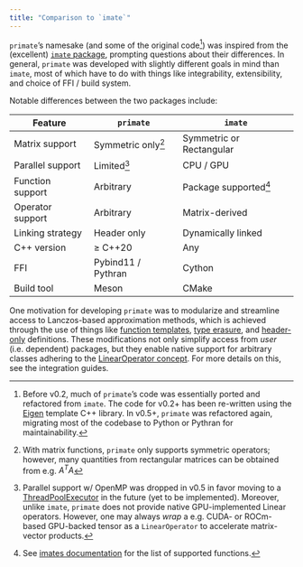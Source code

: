 ```yaml
---
title: "Comparison to `imate`"
---
```


`primate`'s namesake (and some of the original code[^1]) was inspired from the (excellent) [`imate` package](https://github.com/ameli/imate), prompting questions about their differences. In general, `primate` was developed with slightly different goals in mind than `imate`, most of which have to do with things like integrability, extensibility, and choice of FFI / build system.

Notable differences between the two packages include:

| **Feature**      | `primate`             | `imate`                |
|------------------|-----------------------|------------------------|
| Matrix support   | Symmetric only[^4]    | Symmetric or Rectangular |
| Parallel support | Limited[^3]           | CPU / GPU              |
| Function support | Arbitrary             | Package supported[^2]  |
| Operator support | Arbitrary             | Matrix-derived         |
| Linking strategy | Header only           | Dynamically linked     |
| C++ version      | $\geq$ C++20          | Any                    |
| FFI              | Pybind11 / Pythran    | Cython                 |
| Build tool       | Meson                 | CMake                  |

One motivation for developing `primate` was to modularize and streamline access to Lanczos-based approximation methods, which is achieved through the use of things like [function templates](https://en.cppreference.com/w/cpp/language/function_template), [type erasure](https://en.wikipedia.org/wiki/Type_erasure), and [header-only](https://en.wikipedia.org/wiki/Header-only) definitions. 
These modifications not only simplify access from *user* (i.e. dependent) packages, but they enable native support for arbitrary classes adhering to the [LinearOperator concept](advanced/cpp_integration.qmd). For more details on this, see the integration guides. 

[^1]: Before v0.2, much of `primate`'s code was essentially ported and refactored from `imate`. The code for v0.2+ has been re-written using the [Eigen](https://eigen.tuxfamily.org/index.php?title=Main_Page) template C++ library. In v0.5+, `primate` was refactored again, migrating most of the codebase to Python or Pythran for maintainability. 
[^2]: See [imates documentation](https://ameli.github.io/imate/api.html#functions) for the list of supported functions.
[^3]: Parallel support w/ OpenMP was dropped in v0.5 in favor moving to a [ThreadPoolExecutor](https://docs.python.org/3/library/concurrent.futures.html#module-concurrent.futures) in the future (yet to be implemented). Moreover, unlike `imate`, `primate` does not provide native GPU-implemented Linear operators. However, one may always _wrap_ a e.g. CUDA- or ROCm-based GPU-backed tensor as a `LinearOperator` to accelerate matrix-vector products.
[^4]: With matrix functions, `primate` only supports symmetric operators; however, many quantities from rectangular matrices can be obtained from e.g. $A^T A$

<!-- - `imate` might be convenient for Python users that use Cython, whereas `primate` is convenient for C++ users that use pybind11 -->

```{=html}
<!-- - `imate` supports multiple trace estimation approaches, e.g. decompositional methods. `primate` only supports the SLQ method.  
- `imate` supports both CPU parallelism and GPU parallelism. `primate` only supports CPU parallelism.
- `imate` builds [Cython](https://cython.org/) bindings (w/ [setuptools](https://setuptools.pypa.io/en/latest/index.html)); `primate` builds [pybind11](https://pybind11.readthedocs.io/en/stable/index.html) bindings (w/ [meson](https://meson-python.readthedocs.io/en/latest/#))
- `imate`'s uses traditional runtime-linking shared libraries, wheres `primate`'s external API is header-only ([comparison](https://stackoverflow.com/questions/12671383/benefits-of-header-only-libraries))
- `imate` works with any standard C++ compiler, whereas `primate` requires (some) compiler support for C++20.
- `imate` is optimized for a fixed set of matrix functions, whereas `primate` allows for arbitrary / user-supplied functions
- `imate` requires matrices as input, whereas `primate` allows arbitrary / user-supplied `LinearOperator`'s   
- `imate` works with any standard C++ compiler, whereas `primate` requires C++20 support. -->
```